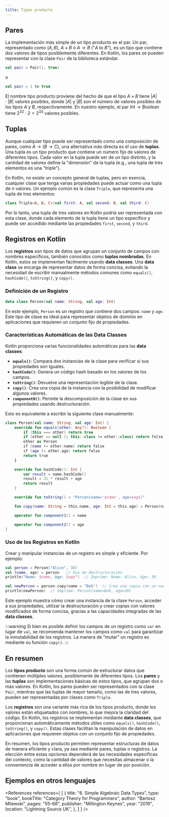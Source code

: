 ```yaml
---
title: Tipos producto
---
```


<ReadingTime />

## Pares

La implementación más simple de un tipo producto es el par. Un par, representado como $(A,B)$, $A \times B$ ó $A \to B$ ("$A$ to $B$"), es un tipo que contiene dos valores de tipos posiblemente diferentes. En Kotlin, los pares se pueden representar con la clase `Pair` de la biblioteca estándar.

```kotlin
val pair = Pair(1, true)
```

o

```kotlin
val pair = 1 to true
```

El nombre tipo producto proviene del hecho de que el tipo $A \times B$ tiene $|A| \cdot |B|$ valores posibles, donde $|A|$ y $|B|$ son el número de valores posibles de los tipos $A$ y $B$, respectivamente. En nuestro ejemplo, el par $\text{Int} \to \text{Boolean}$ tiene $2^{32} \cdot 2 = 2^{33}$ valores posibles.

## Tuplas

Aunque cualquier tipo puede ser representado como una composición de pares, como $A \to (B \to C)$, una alternativa más directa es el uso de **tuplas**. Una tupla es un tipo producto que contiene un número fijo de valores de diferentes tipos. Cada valor en la tupla puede ser de un tipo distinto, y la cantidad de valores define la "dimensión" de la tupla (e.g., una tupla de tres elementos es una "triple").

En Kotlin, no existe un concepto general de tuplas, pero en esencia, cualquier clase que tenga varias propiedades puede actuar como una tupla de $n$ valores. Un ejemplo común es la clase `Triple`, que representa una tupla de tres elementos:

```kotlin
class Triple<A, B, C>(val first: A, val second: B, val third: C)
```

Por lo tanto, una tupla de tres valores en Kotlin podría ser representada con esta clase, donde cada elemento de la tupla tiene un tipo específico y puede ser accedido mediante las propiedades `first`, `second`, y `third`.

## Registros en Kotlin

Los **registros** son tipos de datos que agrupan un conjunto de campos con nombres específicos, también conocidos como **tuplas nombradas**. En Kotlin, estos se implementan fácilmente usando **data classes**. Una **data class** se encarga de representar datos de forma concisa, evitando la necesidad de escribir manualmente métodos comunes como `equals()`, `hashCode()`, `toString()`, y `copy()`.

### Definición de un Registro

```kotlin
data class Person(val name: String, val age: Int)
```

En este ejemplo, `Person` es un registro que contiene dos campos: `name` y `age`. Este tipo de clase es ideal para representar objetos de dominio en aplicaciones que requieren un conjunto fijo de propiedades.

### Características Automáticas de las Data Classes

Kotlin proporciona varias funcionalidades automáticas para las **data classes**:

- **`equals()`**: Compara dos instancias de la clase para verificar si sus propiedades son iguales.
- **`hashCode()`**: Genera un código hash basado en los valores de los campos.
- **`toString()`**: Devuelve una representación legible de la clase.
- **`copy()`**: Crea una copia de la instancia con la posibilidad de modificar algunos valores.
- **`componentN()`**: Permite la descomposición de la clase en sus propiedades usando destructuración.

Esto es equivalente a escribir la siguiente clase manualmente:

```kotlin
class Person(val name: String, val age: Int) {
    override fun equals(other: Any?): Boolean {
        if (this === other) return true
        if (other == null || this::class != other::class) return false
        other as Person
        if (name != other.name) return false
        if (age != other.age) return false
        return true
    }

    override fun hashCode(): Int {
        var result = name.hashCode()
        result = 31 * result + age
        return result
    }

    override fun toString() = "Person(name='$name', age=$age)"

    fun copy(name: String = this.name, age: Int = this.age) = Person(name, age)

    operator fun component1() = name

    operator fun component2() = age
}
```

### Uso de los Registros en Kotlin

Crear y manipular instancias de un registro es simple y eficiente. Por ejemplo:

```kotlin
val person = Person("Alice", 30)
val (name, age) = person   // Uso de destructuración
println("Name: $name, Age: $age")  // Imprime: Name: Alice, Age: 30

val newPerson = person.copy(name = "Bob")  // Crea una copia con un nuevo nombre
println(newPerson)  // Imprime: Person(name=Bob, age=30)
```

Este ejemplo muestra cómo crear una instancia de la clase `Person`, acceder a sus propiedades, utilizar la destructuración y crear copias con valores modificados de forma concisa, gracias a las capacidades integradas de las **data classes**.

:::warning
Si bien es posible definir los campos de un registro como `var` en lugar de `val`, se recomienda mantener los campos como `val` para garantizar la inmutabilidad de los registros. La manera de "mutar" un registro es mediante su función `copy()`.
:::

## En resumen

Los **tipos producto** son una forma común de estructurar datos que contienen múltiples valores, posiblemente de diferentes tipos. Los **pares** y las **tuplas** son implementaciones básicas de estos tipos, que agrupan dos o más valores. En Kotlin, los pares pueden ser representados con la clase `Pair`, mientras que las tuplas de mayor tamaño, como las de tres valores, pueden ser representadas por clases como `Triple`.

Los **registros** son una variante más rica de los tipos producto, donde los valores están etiquetados con nombres, lo que mejora la claridad del código. En Kotlin, los registros se implementan mediante **data classes**, que proporcionan automáticamente métodos útiles como `equals()`, `hashCode()`, `toString()`, y `copy()`. Estas clases facilitan la manipulación de datos en aplicaciones que requieren objetos con un conjunto fijo de propiedades.

En resumen, los tipos producto permiten representar estructuras de datos de manera eficiente y clara, ya sea mediante pares, tuplas o registros. La elección entre estas opciones dependerá de las necesidades específicas del contexto, como la cantidad de valores que necesitas almacenar o la conveniencia de acceder a ellos por nombre en lugar de por posición.

## Ejemplos en otros lenguajes

<div className="language-card-container">
    <LanguageCard
        logoSrc="https://upload.wikimedia.org/wikipedia/commons/thumb/b/bd/Logo_C_sharp.svg/1200px-Logo_C_sharp.svg.png"
        language="C#"
        link="product/csharp"
    />
    <LanguageCard
        logoSrc="https://upload.wikimedia.org/wikipedia/commons/thumb/1/1c/Haskell-Logo.svg/1200px-Haskell-Logo.svg.png"
        language="Haskell"
        link="product/haskell"
    />
    <LanguageCard
        logoSrc="https://cdn-icons-png.flaticon.com/512/3984/3984314.png"
        language="Swift"
        link="product/swift"
    />
</div>

<References references={
    [
        {
            title: "6. Simple Algebraic Data Types",
            type: "book",
            bookTitle: "Category Theory for Programmers",
            author: "Bartosz Milewski",
            pages: "55–68",
            publisher: "Millington Keynes",
            year: "2019",
            location: "Lightning Source UK",
        },
    ]
} />
